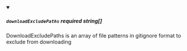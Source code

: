 
<details className="config-field" data-expandable="false" open>
<summary>

##### `downloadExcludePaths` <span class="config-field-required" data-required="false">required</span> <span class="config-field-type">string[]</span> <span class="config-field-default"></span> <span class="config-field-enum"></span>

DownloadExcludePaths is an array of file patterns in gitignore format to exclude from downloading

</summary>



</details>
